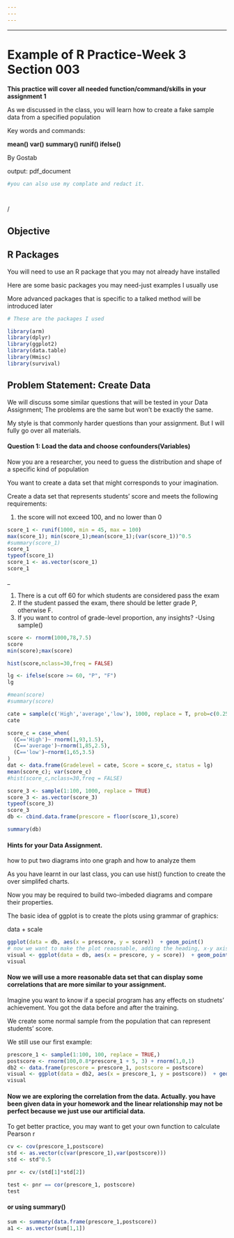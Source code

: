 ```yaml
---
---
---
```


------------------------------------------------------------------------

# **Example of R Practice-Week 3 Section 003**

**This practice will cover all needed function/command/skills in your assignment 1**

As we discussed in the class, you will learn how to create a fake sample data from a specified population

Key words and commands:

**mean() var() summary() runif() ifelse()**

By Gostab

output: pdf_document

```r
#you can also use my complate and redact it. 




```

/

## Objective

## R Packages

You will need to use an R package that you may not already have installed

Here are some basic packages you may need-just examples I usually use

More advanced packages that is specific to a talked method will be introduced later

```r
# These are the packages I used

library(arm)
library(dplyr)
library(ggplot2)
library(data.table)
library(Hmisc)
library(survival)
```

## Problem Statement: Create Data

We will discuss some similar questions that will be tested in your Data Assignment; The problems are the same but won't be exactly the same.

My style is that commonly harder questions than your assignment. But I will fully go over all materials.

#### Question 1: Load the data and choose confounders(Variables)

Now you are a researcher, you need to guess the distribution and shape of a specific kind of population

You want to create a data set that might corresponds to your imagination.

Create a data set that represents students' score and meets the following requirements:

1.  the score will not exceed 100, and no lower than 0

```r
score_1 <- runif(1000, min = 45, max = 100)
max(score_1); min(score_1);mean(score_1);(var(score_1))^0.5
#summary(score_1)
score_1
typeof(score_1)
score_1 <- as.vector(score_1)
score_1
```

\_

1.  There is a cut off 60 for which students are considered pass the exam
2.  If the student passed the exam, there should be letter grade P, otherwise F.
3.  If you want to control of grade-level proportion, any insights? -Using sample()

```r
score <- rnorm(1000,78,7.5)
score
min(score);max(score)

hist(score,nclass=30,freq = FALSE)

lg <- ifelse(score >= 60, "P", "F")
lg

#mean(score)
#summary(score)
```

```r
cate = sample(c('High','average','low'), 1000, replace = T, prob=c(0.25,0.6,0.15))
cate

score_c = case_when(
  (C=='High')~ rnorm(1,93,1.5),
  (C=='average')~rnorm(1,85,2.5),
  (C=='low')~rnorm(1,65,3.5)
)
dat <- data.frame(Gradelevel = cate, Score = score_c, status = lg)
mean(score_c); var(score_c)
#hist(score_c,nclass=30,freq = FALSE)


```

```r
score_3 <- sample(1:100, 1000, replace = TRUE)
score_3 <- as.vector(score_3)
typeof(score_3)
score_3
db <- cbind.data.frame(prescore = floor(score_1),score)
```

```r
summary(db)

```

#### Hints for your Data Assignment.

how to put two diagrams into one graph and how to analyze them

As you have learnt in our last class, you can use hist() function to create the over simplifed charts.

Now you may be required to build two-imbeded diagrams and compare their properties.

The basic idea of ggplot is to create the plots using grammar of graphics:

data + scale

```r
ggplot(data = db, aes(x = prescore, y = score))  + geom_point()
# now we want to make the plot reaosnable, adding the heading, x-y axis and other information.
visual <- ggplot(data = db, aes(x = prescore, y = score))  + geom_point(color = "red")
visual
```

#### Now we will use a more reasonable data set that can display some correlations that are more similar to your assignment.

Imagine you want to know if a special program has any effects on studnets' achievement. You got the data before and after the training.

We create some normal sample from the population that can represent students' score.

We still use our first example:

```r
prescore_1 <- sample(1:100, 100, replace = TRUE,)
postscore <- rnorm(100,0.8*prescore_1 + 5, 3) + rnorm(1,0,1)
db2 <- data.frame(prescore = prescore_1, postscore = postscore)
visual <- ggplot(data = db2, aes(x = prescore_1, y = postscore))  + geom_point(color = "red") + geom_line(linetype = "dashed")
visual
```

#### Now we are exploring the correlation from the data. Actually. you have been given data in your homework and the linear relationship may not be perfect because we just use our artificial data.

To get better practice, you may want to get your own function to calculate Pearson r

```r

cv <- cov(prescore_1,postscore)
std <- as.vector(c(var(prescore_1),var(postscore)))
std <- std^0.5

pnr <- cv/(std[1]*std[2])

test <- pnr == cor(prescore_1, postscore)
test
```

#### or using summary()

```r
sum <- summary(data.frame(prescore_1,postscore))
a1 <- as.vector(sum[1,1])
```
